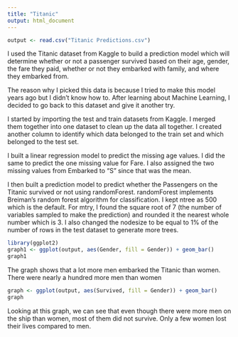 ---
title: "Titanic"
output: html_document
---
```{r}
output <- read.csv("Titanic Predictions.csv")


```
I used the Titanic dataset from Kaggle to build a prediction model which will determine whether or not a passenger survived based on their age, gender, the fare they paid, whether or not they embarked with family, and where they embarked from. 

The reason why I picked this data is because I tried to make this model years ago but I didn't know how to. After learning about Machine Learning, I decided to go back to this dataset and give it another try. 

I started by importing the test and train datasets from Kaggle. I merged them together into one dataset to clean up the data all together. I created another column to identify which data belonged to the train set and which belonged to the test set. 

I built a linear regression model to predict the missing age values. I did the same to predict the one missing value for Fare. I also assigned the two missing values from Embarked to "S" since that was the mean.

I then built a prediction model to predict whether the Passengers on the Titanic survived or not using randomForest. randomForest implements Breiman's random forest algorithm for classification. I kept ntree as 500 which is the default. For mtry, I found the square root of 7 (the number of variables sampled to make the prediction) and rounded it the nearest whole number which is 3. I also changed the nodesize to be equal to 1% of the number of rows in the test dataset to generate more trees. 

```{r}
library(ggplot2)
graph1 <- ggplot(output, aes(Gender, fill = Gender)) + geom_bar()
graph1


```
The graph shows that a lot more men embarked the Titanic than women. There were nearly a hundred more men than women

```{r}

graph <- ggplot(output, aes(Survived, fill = Gender)) + geom_bar()
graph
```
Looking at this graph, we can see that even though there were more men on the ship than women, most of them did not survive. Only a few women lost their lives compared to men.